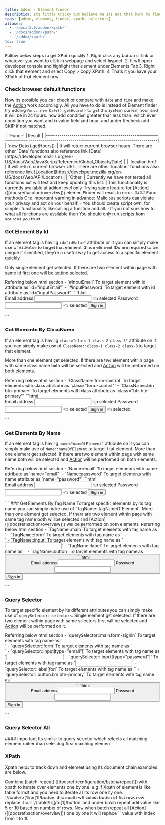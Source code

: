 ```yaml
---
title: Addon · Element Finder
description: Its little tricky but believe me its not that hard to find.
tags: [addon, element, finder, xpath, selectors]
aliases:
  - '/docs/2.0/addon/xpath/'
  - '/docs/addon/xpath/'
  - '/addon/xpath/'
toc: true
---
```


<Callout type="info">
  Follow below steps to get XPath quickly 1. Right click any button or link or whatever you want to click in webpage and
  select Inspect. 2. It will open developer console and highlight that element under Elements Tab 3. Right click that
  element and select Copy > Copy XPath. 4. Thats it you have your XPath of that element now.
</Callout>

### Check browser default functions

Now its possible you can check or compare with `date` and `time` and make the [Action]([[docsref:/action/overview]]) work accordingly. All you have to do is instead of Element finder try adding `Func::new Date().getHours()` to get the system current hour and it will be in 24 hours. now add condition greater than less than. which ever condition you want and in value field add hour. and under Recheck add SKIP if not matched.

<img class="d-block mb-4 img-fluid rounded-3" src="/docs/[[config:docs_version]]/assets/img/addon-func.png" alt="" />

<BsTable>
  | `Func::` | Result |
  |---------------------------|----------------------------------------------------------------------------------------------------------|
  | `new Date().getHours()` | It will return current browser hours. There are other `Date` functions also reference link
  [Date](https://developer.mozilla.org/en-US/docs/Web/JavaScript/Reference/Global_Objects/Date) | | `location.href` | It
  will return current browser URL. There are other `location` functions also reference link
  [Location](https://developer.mozilla.org/en-US/docs/Web/API/Location) | | `Other` | Currently we have not tested all
  functions but will test and keep updating this list. |
</BsTable>

<Callout type="info">
  This functionality is currently available at addon level only. Trying same feature for
  [Action]([[docsref:/action/overview]]) elementFinder will result in error.
</Callout>

<Callout type="danger">
  #### Func methods One important warning in advance: Malicious scripts can violate your privacy and act on your behalf!
  - You should create script own. for simpler functionality like calling a function and all. - If you not sure how to
  what all functions are available then You should only run scripts from sources you trust.
</Callout>

### Get Element By Id

If an element tag is having `id="idValue"` attribute on it you can simply make use of `#idValue` to target that element. Since element IDs are required to be unique if specified, they're a useful way to get access to a specific element quickly

Only single element get selected. If there are two element within page with same id first one will be getting selected.

<Callout type="info">
  Referring below html section
- `#inputEmail` To target element with id attribute as `id="inputEmail"`
- `#inputPassword` To target element with id attribute as `id="inputPassword"`
</Callout>
```html
<main class="form-signin">
  <form>
    <label for="inputEmail">Email address</label>
    <input type="email" id="inputEmail" class="form-control"> 👈 selected
    <label for="inputPassword">Password</label>
    <input type="password" id="inputPassword" class="form-control"> 👈 selected
    <button class="btn btn-primary" type="submit">Sign in</button>
  </form>
</main>
```

### Get Elements By ClassName

If an element tag is having `class="class-1 class-2 class-3"` attribute on it you can simply make use of `ClassName::class-1 class-2 class-3` to target that element.

More than one element get selected. If there are two element within page with same class name both will be selected and [Action]([[docsref:/action/overview]]) will be performed on both elements.

<Callout type="info">
 Referring below html section
- `ClassName::form-control` To target elements with class attribute as `class="form-control"`
- `ClassName::btn btn-primary` To target elements with class attribute as `class="btn btn-primary"`
</Callout>
```html
<main class="form-signin">
  <form>
    <label for="inputEmail">Email address</label>
    <input type="email" id="inputEmail" class="form-control"> 👈 selected
    <label for="inputPassword">Password</label>
    <input type="password" id="inputPassword" class="form-control"> 👈 selected
    <button class="btn btn-primary" type="submit">Sign in</button> 👈 selected
  </form>
</main>
```

### Get Elements By Name

If an element tag is having `name="nameOfElement"` attribute on it you can simply make use of `Name::nameOfElement` to target that element.
More than one element get selected. If there are two element within page with same name both will be selected and [Action]([[docsref:/action/overview]]) will be performed on both elements.

<Callout type="info">
Referring below html section
- `Name::email` To target elements with name attribute as `name="email"`
- `Name::password` To target elements with name attribute as `name="password"`
</Callout>
```html
<main class="form-signin">
  <form>
    <label for="inputEmail">Email address</label>
    <input type="email" id="inputEmail" class="form-control" name="email"> 👈 selected
    <label for="inputPassword">Password</label>
    <input type="password" id="inputPassword" class="form-control" name="password"> 👈 selected
    <button class="btn btn-primary" type="submit">Sign in</button>
  </form>
</main>
```
### Get Elements By Tag Name
To target specific elements by its tag name you can simply make use of `TagName::tagNameOfElement`.
More than one element get selected. If there are two element within page with same tag name both will be selected and [Action]([[docsref:/action/overview]]) will be performed on both elements.

<Callout type="info">
Referring below html section
- `TagName::main` To target elements with tag name as `<main>`
- `TagName::form` To target elements with tag name as `<form>`
- `TagName::input` To target elements with tag name as `<input>`
- `TagName::label` To target elements with tag name as `<label>`
- `TagName::button` To target elements with tag name as `<button>`
</Callout>
```html
<main class="form-signin">
  <form>
    <label for="inputEmail">Email address</label>
    <input type="email" id="inputEmail" class="form-control" name="email">
    <label for="inputPassword">Password</label>
    <input type="password" id="inputPassword" class="form-control" name="password">
    <button class="btn btn-primary" type="submit">Sign in</button>
  </form>
</main>
```

### Query Selector

To target specific element by its different attributes you can simply make use of `querySelector::selectors`.
Single element get selected. If there are two element within page with same selectors first will be selected and [Action]([[docsref:/action/overview]]) will be performed on it.

<Callout type="info">
Referring below html section
- `querySelector::main.form-signin` To target elements with tag name as `<main class="form-signin">`
- `querySelector::form` To target elements with tag name as `<form>`
- `querySelector::input[type="email"]` To target elements with tag name as `<input type="email">`
- `querySelector::input[type="password"]` To target elements with tag name as `<input type="password">`
- `querySelector::label[for]` To target elements with tag name as `<label for="anything">`
- `querySelector::button.btn.btn-primary` To target elements with tag name as `<button class="btn btn-primary">`
</Callout>
```html
<main class="form-signin">
  <form>
    <label for="inputEmail">Email address</label>
    <input type="email" id="inputEmail" class="form-control" name="email">
    <label for="inputPassword">Password</label>
    <input type="password" id="inputPassword" class="form-control" name="password">
    <button class="btn btn-primary" type="submit">Sign in</button>
  </form>
</main>
```

### Query Selector All

<Callout type="warning">
  #### Important Its similar to query selector which selects all matching element rather than selecting first matching
  element
</Callout>

### XPath

Xpath helps to track down and element using its document chain examples are below.

<Callout type="warning">
  Combine [batch-repeat]([[docsref:/configuration/batch#repeat]]) with xpath to iterate over elements one by one. e.g if Xpath of element is like table format and you need to iterate all its row one by one. `//table/tr[1]/td[1]/button` this xpath will select button of fist row. now replace it will `//table/tr[<batchRepeat>]/td[1]/button` and under batch repeat add value like 5 or 10 based on number of rows. Now when batch repeat all [Action]([[docsref:/action/overview]]) one by one it will replace `<batchRepeat>` value with index from 1 to 10
</Callout>

<Callout name="example-xpath" />
